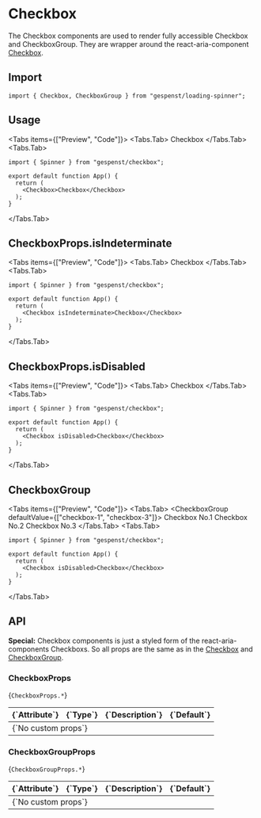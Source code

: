 
# Checkbox

The Checkbox components are used to render fully accessible Checkbox and
CheckboxGroup. They are wrapper around the react-aria-component
[Checkbox](https://react-spectrum.adobe.com/react-aria/Checkbox.html).

## Import

```tsx
import { Checkbox, CheckboxGroup } from "gespenst/loading-spinner";
```

## Usage

<Tabs items={["Preview", "Code"]}>
  <Tabs.Tab>
    <Card className="grid">
      <Checkbox className="place-self-center">Checkbox</Checkbox>
    </Card>
  </Tabs.Tab>
  <Tabs.Tab>
```tsx
import { Spinner } from "gespenst/checkbox";

export default function App() {
  return (
    <Checkbox>Checkbox</Checkbox>
  );
}
 ```
  </Tabs.Tab>
</Tabs>

## CheckboxProps.isIndeterminate

<Tabs items={["Preview", "Code"]}>
  <Tabs.Tab>
    <Card className="grid">
      <Checkbox isIndeterminate>Checkbox</Checkbox>
    </Card>
  </Tabs.Tab>
  <Tabs.Tab>
```tsx
import { Spinner } from "gespenst/checkbox";

export default function App() {
  return (
    <Checkbox isIndeterminate>Checkbox</Checkbox>
  );
}
 ```
  </Tabs.Tab>
</Tabs>

## CheckboxProps.isDisabled

<Tabs items={["Preview", "Code"]}>
  <Tabs.Tab>
    <Card className="grid">
      <Checkbox isDisabled>Checkbox</Checkbox>
    </Card>
  </Tabs.Tab>
  <Tabs.Tab>
```tsx
import { Spinner } from "gespenst/checkbox";

export default function App() {
  return (
    <Checkbox isDisabled>Checkbox</Checkbox>
  );
}
 ```
  </Tabs.Tab>
</Tabs>

## CheckboxGroup

<Tabs items={["Preview", "Code"]}>
  <Tabs.Tab>
    <Card className="grid">
      <CheckboxGroup defaultValue={["checkbox-1", "checkbox-3"]}>
        <Checkbox value="checkbox-1">Checkbox No.1</Checkbox>
        <Checkbox value="checkbox-2">Checkbox No.2</Checkbox>
        <Checkbox value="checkbox-3">Checkbox No.3</Checkbox>
      </CheckboxGroup>
    </Card>
  </Tabs.Tab>
  <Tabs.Tab>
```tsx
import { Spinner } from "gespenst/checkbox";

export default function App() {
  return (
    <Checkbox isDisabled>Checkbox</Checkbox>
  );
}
 ```
  </Tabs.Tab>
</Tabs>

## API

**Special:** Checkbox components is just a styled form of the
react-aria-components Checkboxs. So all props are the same as in the
[Checkbox](https://react-spectrum.adobe.com/react-aria/Checkbox.html#props) and
[CheckboxGroup](https://react-spectrum.adobe.com/react-aria/CheckboxGroup.html#props).

### CheckboxProps

<Text large className="mt-2">{`CheckboxProps.*`}</Text>

<div className="mx-2">
  <Table>
    <THead>
      <TR>
        <TH className="border-transparent">{`Attribute`}</TH>
        <TH className="border-transparent">{`Type`}</TH>
        <TH className="border-transparent">{`Description`}</TH>
        <TH className="border-transparent">{`Default`}</TH>
      </TR>
    </THead>
    <TBody>
      <TR>
        <TD colSpan="4" className="border-transparent">{`No custom props`}</TD>
      </TR>
    </TBody>
  </Table>
</div>

### CheckboxGroupProps

<Text large className="mt-2">{`CheckboxGroupProps.*`}</Text>

<div className="mx-2">
  <Table>
    <THead>
      <TR>
        <TH className="border-transparent">{`Attribute`}</TH>
        <TH className="border-transparent">{`Type`}</TH>
        <TH className="border-transparent">{`Description`}</TH>
        <TH className="border-transparent">{`Default`}</TH>
      </TR>
    </THead>
    <TBody>
      <TR>
        <TD colSpan="4" className="border-transparent">{`No custom props`}</TD>
      </TR>
    </TBody>
  </Table>
</div>
